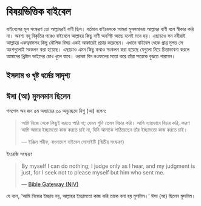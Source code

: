 # বিষয়ভিত্তিক বাইবেল {- #bible-index} 

বাইবেলের মূল সংস্করণ তো আল্লাহরই বাণী ছিল। বর্তমান বাইবেলকে আমরা মুসলমানরা আল্লাহর বাণী বলে স্বীকার করি না। অবশ্য বহু বিকৃতির পরেও বাইবেলে আল্লাহর কিছু বাণী অবশিষ্ট আছে বলেই মনে হয়। এছাড়াও সন নবীরাই আল্লাহর একত্ববাদসহ কিছু মৌলিক বিষয় একই আকারেই প্রচার করেছেন। এখানে বাইবেল থেকে প্রাপ্ত মূলত সে অংশগুলোই সংকলন করা হয়েছে। এছাড়াও এমন কিছু কথাও সংকলন করা হয়েছে যেগুলো নিয়ে চিন্তাভাবনা করলে আমাদের খ্রিষ্টান ভাইদের চোখ খুলে যাবে। ওরাকা বিন নওফলের মতো করে তাঁরা সত্যকে বুঝতে পারবেন। 

## ইসলাম ও খৃষ্ট ধর্মের সাদৃশ্য {- #similarities-between-islam-and-christianity}

## ঈসা (আ) মুসলমান ছিলেন  {- #jesus-muslim}  

গসপেল অব জন ৫ম অধ্যায়ের ৩০ অনুচ্ছেদে যিশু (আ) বলেন: 

> আমি নিজে থেকে কিছুই করতে পারি না; যেমন শুনি তেমন বিচার করি। আমি ন্যায়ভাবে বিচার করি, কারণ আমি আমার ইচ্ছামতো কাজ করতে চাই না, যিনি আমাকে পাঠিয়েছেন তাঁর ইচ্ছামতো কাজ করতে চাই।
>
> --- ইঞ্জিল শরীফ, বাংলাদেশ বাইবেল সোসাইটি (দ্বিতীয় সংস্করণ)

ইংরেজি সংস্করণ 

> By myself I can do nothing; I judge only as I hear, and my judgment is just, for I seek not to please myself but him who sent me.
> 
> --- [Bible Gateway (NIV)](https://www.biblegateway.com/passage/?search=John+5&version=NIV)

যে বলে, 'আমি নিজের ইচ্ছায় নয়, আল্লাহর ইচ্ছামতো কাজ করি তাকে বলা হয় মুসলিম।' ঈসা (আ) ছিলেন মুসলিম। 